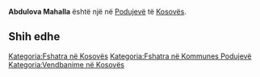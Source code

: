 {{Fshat në 
 | Emri                = Abdulova Mahalla
 | EmriAlt                = 
 | NAME_SHORT_FORM=      
 | NAME_GENERIC=      
 | NAME_SORT_NAME_RO=      ABDULOVAMAHALLA
 | FULL_NAME_RO = Abdulova Mahalla
 | FULL_NAME_ND_RO=Abdulova Mahalla
 | SORT_NAME_RG=ABDULOVAMAHALLA
 | FULL_NAME_RG=Abdulova Mahalla
 | FULL_NAME_ND_RG=Abdulova Mahalla
 | SRP_NAME_SHORT_FORM=      
 | SRP_NAME_GENERIC=      
 | SRP_NAME_SORT_NAME_RO=      
 | SRP_FULL_NAME_RO = 
 | SRP_FULL_NAME_ND_RO=
 | SRP_SORT_NAME_RG=
 | SRP_FULL_NAME_RG=
 | SRP_FULL_NAME_ND_RG=
 | Emri (Rasa dhanore) = 
 | Figura              = 
 | Shteti              = Kosovo
 | Komuna              = Podujevë
 | Kodi postar         = 
 | Sipërfaqja          = 

 | Popullsia           = 

 | Regj. i popullsisë  = 
 | Dend. e popullsisë  = 
 | Faqja zyrtare       = 
 <!--- Koordinatat ----> 
 | Gjerësia            = 42.961924
 | Gjatësia            = 21.233898
 | Lartësia            = 
}}
'''Abdulova Mahalla''' është një [[]] në [[Podujevë]] të [[Kosovës]].

<!-- == Gjeografia == -->
<!-- == Historia == -->
<!-- == Demografia == -->
== Shih edhe ==
{{Komuna Podujevë}}
{{Kosovo-Administrata-Cung}}

[[Kategoria:Fshatra në Kosovës]]
[[Kategoria:Fshatra në Kommunes Podujevë]]
[[Kategoria:Vendbanime në Kosovës]]